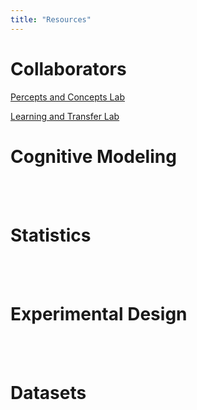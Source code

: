 ```yaml
---
title: "Resources"
---
```




# Collaborators 

[Percepts and Concepts Lab](http://https//pc.cogs.indiana.edu)

[Learning and Transfer Lab](https://greenlab.psych.wisc.edu/)



# Cognitive Modeling


\
\

# Statistics


\
\

# Experimental Design


\
\


# Datasets


